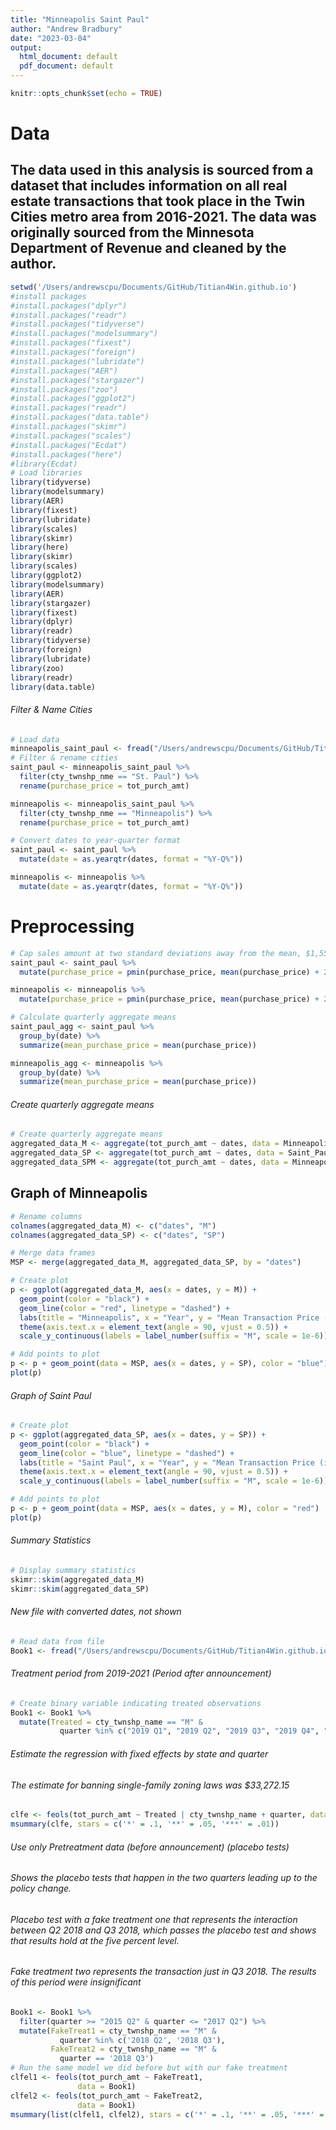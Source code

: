 ```yaml
---
title: "Minneapolis Saint Paul"
author: "Andrew Bradbury"
date: "2023-03-04"
output:
  html_document: default
  pdf_document: default
---
```


```r
knitr::opts_chunk$set(echo = TRUE)
```

# Data
## The data used in this analysis is sourced from a dataset that includes information on all real estate transactions that took place in the Twin Cities metro area from 2016-2021. The data was originally sourced from the Minnesota Department of Revenue and cleaned by the author.

```r
setwd('/Users/andrewscpu/Documents/GitHub/Titian4Win.github.io')
#install packages
#install.packages("dplyr")
#install.packages("readr")
#install.packages("tidyverse")
#install.packages("modelsummary")
#install.packages("fixest")
#install.packages("foreign")
#install.packages("lubridate")
#install.packages("AER")
#install.packages("stargazer")
#install.packages("zoo")
#install.packages("ggplot2")
#install.packages("readr")
#install.packages("data.table")
#install.packages("skimr")
#install.packages("scales")
#install.packages("Ecdat")
#install.packages("here")
#library(Ecdat)
# Load libraries
library(tidyverse)
library(modelsummary)
library(AER)
library(fixest)
library(lubridate)
library(scales)
library(skimr)
library(here)
library(skimr)
library(scales)
library(ggplot2)
library(modelsummary)
library(AER)
library(stargazer)
library(fixest)
library(dplyr)
library(readr)
library(tidyverse)
library(foreign)
library(lubridate)
library(zoo)
library(readr)
library(data.table)
```
###### Filter & Name Cities
```r
# Load data
minneapolis_saint_paul <- fread("/Users/andrewscpu/Documents/GitHub/Titian4Win.github.io/Minneapolis_Saint_Paul.csv")
# Filter & rename cities
saint_paul <- minneapolis_saint_paul %>% 
  filter(cty_twnshp_nme == "St. Paul") %>% 
  rename(purchase_price = tot_purch_amt)

minneapolis <- minneapolis_saint_paul %>% 
  filter(cty_twnshp_nme == "Minneapolis") %>% 
  rename(purchase_price = tot_purch_amt)

# Convert dates to year-quarter format
saint_paul <- saint_paul %>% 
  mutate(date = as.yearqtr(dates, format = "%Y-Q%"))

minneapolis <- minneapolis %>% 
  mutate(date = as.yearqtr(dates, format = "%Y-Q%"))
```

# Preprocessing
```r
# Cap sales amount at two standard deviations away from the mean, $1,550,045
saint_paul <- saint_paul %>% 
  mutate(purchase_price = pmin(purchase_price, mean(purchase_price) + 2 * sd(purchase_price), 1550045))

minneapolis <- minneapolis %>% 
  mutate(purchase_price = pmin(purchase_price, mean(purchase_price) + 2 * sd(purchase_price), 1550045))

# Calculate quarterly aggregate means
saint_paul_agg <- saint_paul %>% 
  group_by(date) %>% 
  summarize(mean_purchase_price = mean(purchase_price))

minneapolis_agg <- minneapolis %>% 
  group_by(date) %>% 
  summarize(mean_purchase_price = mean(purchase_price))
```
###### Create quarterly aggregate means
```r
# Create quarterly aggregate means
aggregated_data_M <- aggregate(tot_purch_amt ~ dates, data = Minneapolis, FUN = mean)
aggregated_data_SP <- aggregate(tot_purch_amt ~ dates, data = Saint_Paul, FUN = mean)
aggregated_data_SPM <- aggregate(tot_purch_amt ~ dates, data = Minneapolis_Saint_Paul, FUN = mean)
```
## Graph of Minneapolis
```r
# Rename columns
colnames(aggregated_data_M) <- c("dates", "M")
colnames(aggregated_data_SP) <- c("dates", "SP")

# Merge data frames
MSP <- merge(aggregated_data_M, aggregated_data_SP, by = "dates")

# Create plot
p <- ggplot(aggregated_data_M, aes(x = dates, y = M)) + 
  geom_point(color = "black") +
  geom_line(color = "red", linetype = "dashed") +
  labs(title = "Minneapolis", x = "Year", y = "Mean Transaction Price (in millions)") +
  theme(axis.text.x = element_text(angle = 90, vjust = 0.5)) +
  scale_y_continuous(labels = label_number(suffix = "M", scale = 1e-6))

# Add points to plot
p <- p + geom_point(data = MSP, aes(x = dates, y = SP), color = "blue")
plot(p)
```

###### Graph of Saint Paul
```r
# Create plot
p <- ggplot(aggregated_data_SP, aes(x = dates, y = SP)) + 
  geom_point(color = "black") +
  geom_line(color = "blue", linetype = "dashed") +
  labs(title = "Saint Paul", x = "Year", y = "Mean Transaction Price (in millions)") +
  theme(axis.text.x = element_text(angle = 90, vjust = 0.5)) +
  scale_y_continuous(labels = label_number(suffix = "M", scale = 1e-6))

# Add points to plot
p <- p + geom_point(data = MSP, aes(x = dates, y = M), color = "red")
plot(p)
```

###### Summary Statistics
```r
# Display summary statistics
skimr::skim(aggregated_data_M)
skimr::skim(aggregated_data_SP)
```
###### New file with converted dates, not shown
```r
# Read data from file
Book1 <- fread("/Users/andrewscpu/Documents/GitHub/Titian4Win.github.io/Book1.csv")
```
###### Treatment period from 2019-2021 (Period after announcement)
```r
# Create binary variable indicating treated observations
Book1 <- Book1 %>%
  mutate(Treated = cty_twnshp_name == "M" & 
           quarter %in% c("2019 Q1", "2019 Q2", "2019 Q3", "2019 Q4", "2020 Q1", "2020 Q2", "2020 Q3", "2020 Q4", "2021 Q1", "2021 Q2", "2021 Q3", "2021 Q4"))
```
###### Estimate the regression with fixed effects by state and quarter
###### The estimate for banning single-family zoning laws was $33,272.15
```r
clfe <- feols(tot_purch_amt ~ Treated | cty_twnshp_name + quarter, data = Book1)
msummary(clfe, stars = c('*' = .1, '**' = .05, '***' = .01))
```
###### Use only Pretreatment data (before announcement) (placebo tests)
###### Shows the placebo tests that happen in the two quarters leading up to the policy change. 
###### Placebo test with a fake treatment one that represents the interaction between Q2 2018 and Q3 2018, which passes the placebo test and shows that results hold at the five percent level. 
###### Fake treatment two represents the transaction just in Q3 2018. The results of this period were insignificant
```r
Book1 <- Book1 %>% 
  filter(quarter >= "2015 Q2" & quarter <= "2017 Q2") %>% 
  mutate(FakeTreat1 = cty_twnshp_name == "M" &
           quarter %in% c('2018 Q2', '2018 Q3'),
         FakeTreat2 = cty_twnshp_name == "M" &
           quarter == '2018 Q3')
# Run the same model we did before but with our fake treatment
clfel1 <- feols(tot_purch_amt ~ FakeTreat1,
               data = Book1)
clfel2 <- feols(tot_purch_amt ~ FakeTreat2,
               data = Book1)
msummary(list(clfel1, clfel2), stars = c('*' = .1, '**' = .05, '***' =.01))
```
